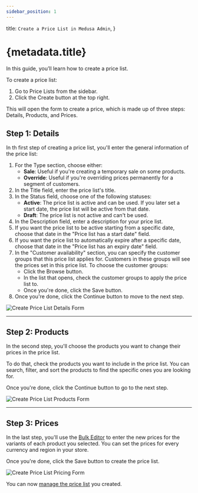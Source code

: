 ```yaml
---
sidebar_position: 1
---
```



  title: `Create a Price List in Medusa Admin`,
}

# {metadata.title}

In this guide, you’ll learn how to create a price list.

To create a price list:

1. Go to Price Lists from the sidebar.
2. Click the Create button at the top right.

This will open the form to create a price, which is made up of three steps: Details, Products, and Prices.

## Step 1: Details

In th first step of creating a price list, you'll enter the general information of the price list:

1. For the Type section, choose either:
    - **Sale**: Useful if you're creating a temporary sale on some products.
    - **Override**: Useful if you're overriding prices permanently for a segment of customers.
2. In the Title field, enter the price list's title.
3. In the Status field, choose one of the following statuses:
    - **Active**: The price list is active and can be used. If you later set a start date, the price list will be active from that date.
    - **Draft**: The price list is not active and can't be used.
4. In the Description field, enter a description for your price list.
5. If you want the price list to be active starting from a specific date, choose that date in the "Price list has a start date" field.
6. If you want the price list to automatically expire after a specific date, choose that date in the "Price list has an expiry date" field.
7. In the "Customer availability" section, you can specify the customer groups that this price list applies for. Customers in these groups will see the prices set in this price list. To choose the customer groups:
    - Click the Browse button.
    - In the list that opens, check the customer groups to apply the price list to.
    - Once you're done, click the Save button.
8. Once you're done, click the Continue button to move to the next step.

![Create Price List Details Form](https://res.cloudinary.com/dza7lstvk/image/upload/v1739959087/User%20Guide/Screenshot_2025-02-19_at_11.57.54_AM_if1uxe.png)

---

## Step 2: Products

In the second step, you'll choose the products you want to change their prices in the price list.

To do that, check the products you want to include in the price list. You can search, filter, and sort the products to find the specific ones you are looking for.

Once you're done, click the Continue button to go to the next step.

![Create Price List Products Form](https://res.cloudinary.com/dza7lstvk/image/upload/v1739959206/User%20Guide/Screenshot_2025-02-19_at_11.59.53_AM_hgmtl4.png)

---

## Step 3: Prices

In the last step, you'll use the [Bulk Editor](../../tips/bulk-editor/page.mdx) to enter the new prices for the variants of each product you selected. You can set the prices for every currency and region in your store.

Once you're done, click the Save button to create the price list.

![Create Price List Pricing Form](https://res.cloudinary.com/dza7lstvk/image/upload/v1739959865/User%20Guide/Screenshot_2025-02-19_at_12.10.10_PM_aaxecg.png)

You can now [manage the price list](../manage/page.mdx) you created.